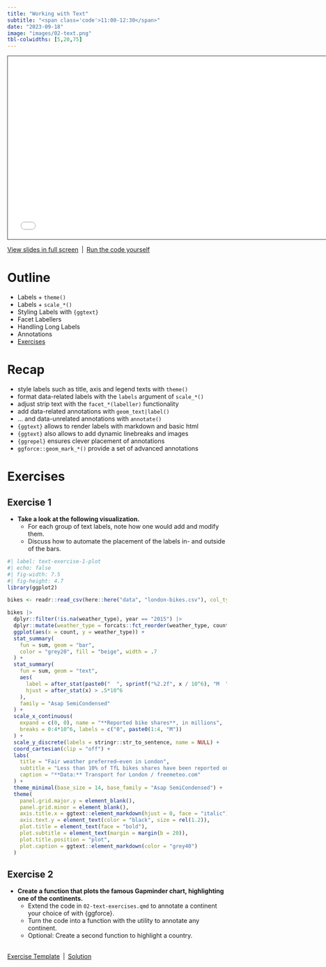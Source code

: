 ```yaml
---
title: "Working with Text"
subtitle: "<span class='code'>11:00-12:30</span>"
date: "2023-09-18"
image: "images/02-text.png"
tbl-colwidths: [5,20,75]
---
```


```{=html}
<iframe class="slide-deck" src="../materials/02-text.html" height="420" width="747" style="border: 1px solid #2e3846;"></iframe>
```

<a href='../materials/02-text.html' target="_blank">View slides in full screen</a>&ensp;|&ensp;<a href='../materials/scripts/02-text.R' target="_blank">Run the code yourself</a>


# Outline

-   Labels + `theme()`
-   Labels + `scale_*()`
-   Styling Labels with `{ggtext}`
-   Facet Labellers
-   Handling Long Labels
-   Annotations
-   <a href='https://github.com/posit-conf-2023/dataviz-ggplot2/blob/main/materials/exercises/02-text-exercises.qmd' target="_blank">Exercises</a>


# Recap

::: recap
-   style labels such as title, axis and legend texts with `theme()`
-   format data-related labels with the `labels` argument of `scale_*()`
-   adjust strip text with the `facet_*(labeller)` functionality
-   add data-related annotations with `geom_text|label()`
-   ... and data-unrelated annotations with `annotate()`
-   `{ggtext}` allows to render labels with markdown and basic html
-   `{ggtext}` also allows to add dynamic linebreaks and images
-   `{ggrepel}` ensures clever placement of annotations
-   `ggforce::geom_mark_*()` provide a set of advanced annotations
:::


# Exercises

## Exercise 1

::: question
-  **Take a look at the following visualization.**
   -  For each group of text labels, note how one would add and modify them.
   -  Discuss how to automate the placement of the labels in- and outside of the bars.

```r
#| label: text-exercise-1-plot
#| echo: false
#| fig-width: 7.5
#| fig-height: 4.7
library(ggplot2)

bikes <- readr::read_csv(here::here("data", "london-bikes.csv"), col_types = "Dcfffilllddddc")

bikes |> 
  dplyr::filter(!is.na(weather_type), year == "2015") |> 
  dplyr::mutate(weather_type = forcats::fct_reorder(weather_type, count, .fun = sum)) |> 
  ggplot(aes(x = count, y = weather_type)) +
  stat_summary(
    fun = sum, geom = "bar",
    color = "grey20", fill = "beige", width = .7
  ) +
  stat_summary(
    fun = sum, geom = "text", 
    aes(
      label = after_stat(paste0("  ", sprintf("%2.2f", x / 10^6), "M  ")),
      hjust = after_stat(x) > .5*10^6
    ),
    family = "Asap SemiCondensed"
  ) +
  scale_x_continuous(
    expand = c(0, 0), name = "**Reported bike shares**, in millions",
    breaks = 0:4*10^6, labels = c("0", paste0(1:4, "M"))
  ) +
  scale_y_discrete(labels = stringr::str_to_sentence, name = NULL) +
  coord_cartesian(clip = "off") +
  labs(
    title = "Fair weather preferred—even in London",
    subtitle = "Less than 10% of TfL bikes shares have been reported on rainy, cloudy, or snowy days in 2015.",
    caption = "**Data:** Transport for London / freemeteo.com"
  ) +
  theme_minimal(base_size = 14, base_family = "Asap SemiCondensed") +
  theme(
    panel.grid.major.y = element_blank(),
    panel.grid.minor = element_blank(),
    axis.title.x = ggtext::element_markdown(hjust = 0, face = "italic"),
    axis.text.y = element_text(color = "black", size = rel(1.2)),
    plot.title = element_text(face = "bold"),
    plot.subtitle = element_text(margin = margin(b = 20)),
    plot.title.position = "plot",
    plot.caption = ggtext::element_markdown(color = "grey40")
  )
```
:::
   
## Exercise 2

::: question
-  **Create a function that plots the famous Gapminder chart, highlighting one of the continents.**
   -  Extend the code in `02-text-exercises.qmd` to annotate a continent your choice of with {ggforce}.
   -  Turn the code into a function with the utility to annotate any continent.
   -  Optional: Create a second function to highlight a country.
:::

<br>
<a href='https://github.com/posit-conf-2023/dataviz-ggplot2/blob/main/materials/exercises/02-text-exercises.qmd' target="_blank">Exercise Template</a>&ensp;|&ensp;<a href='../materials/solutions/02-text-solutions.html' target="_blank">Solution</a>
